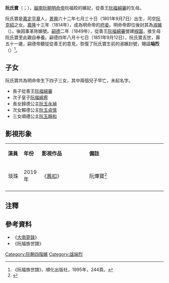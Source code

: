 '''阮氏寶'''（{{vie|v=Nguyễn Thị Bảo|hn=阮氏寶}}；{{bd|1801年|9月7日|1851年|9月12日|catIdx=N阮}}），[[越南|越南]][[阮朝|阮朝]][[明命帝|明命帝]]阮福晈的嬪妃，從善王[[阮福綿審|阮福綿審]]的生母。

阮氏寶是[[嘉定|嘉定]][[平章|平章]]人，[[景興|景興]]六十二年七月三十日（1801年9月7日）出生，司空[[阮克紹|阮克紹]]之女。[[嘉隆|嘉隆]]十三年（1814年），成為明命帝的[[府妾|府妾]]。明命帝即位後封其為[[淑嬪|淑嬪]]（{{vie|v=Thục tần|hn=淑嬪}}）。後因事革除嬪號。[[嗣德|嗣德]]二年（1849年），從善王[[阮福綿審|阮福綿審]]營建[[椒園|椒園]]，接生母阮氏寶至此親自奉養。嗣德四年八月十七日（1851年9月12日），阮氏寶去世，壽五十一歲，嗣德帝聽從從善王的意見，恢復了阮氏寶生前的淑嬪封號，賜諡'''端烈'''（{{vie|v=Đoan Liệt|hn=端烈}}）<ref>《阮福族世譜》，順化出版社，1995年，244頁。</ref>。

==子女==
阮氏寶共為明命帝生下四子三女，其中兩個兒子早亡，未起名字。
*長子從善王[[阮福綿審|阮福綿審]]
*次子皇子[[阮福綿宥|阮福綿宥]]
*長女歸德公主[[阮玉永禎|阮玉永禎]]
*次女賴德公主[[阮玉貞慎|阮玉貞慎]]
*三女順禮公主[[阮玉靜和|阮玉靜和]]
== 影視形象 ==
{|class="wikitable" width="80%"
|- style="background:cornflowerblue; color:white" align=center
|style="width:10%"|'''演員'''||style="width:10%"|'''年份'''||style="width:30%"|'''影視作品'''||'''備註'''
|-
|align="center"|琰珠||2019年||《[[鳳扣|鳳扣]]》||阮燁寶<ref>{{cite web |title=国产宫斗剧的头号“粉丝”，开始自己拍了 |url=https://k.sina.com.cn/article_6069410213_169c3d9a501900t6pc.html |website=新浪 |accessdate=2020-05-30 |archive-date=2020-06-23 |archive-url=https://web.archive.org/web/20200623225057/https://k.sina.com.cn/article_6069410213_169c3d9a501900t6pc.html |dead-url=no }}</ref>
|-
|}

==注釋==
{{reflist}}

==參考資料==
*《[[大南寔錄|大南寔錄]]》
*《阮福族世譜》

[[Category:阮朝四階嬪|Category:阮朝四階嬪]]
[[Category:諡端烈|Category:諡端烈]]